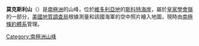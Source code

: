 {{coord|78|25|S|162|21|E|display=title}}

'''莫克斯利山'''（{{lang-en|Mount Moxley}}）是[[南極洲|南極洲]]的山峰，位於[[維多利亞地|維多利亞地]]的[[斯科特海岸|斯科特海岸]]，屬於[[皇家學會嶺|皇家學會嶺]]的一部分，[[美國地質調查局|美國地質調查局]]根據測量和該國海軍的空中照片繪入地圖，現時由[[南極條約體系|南極條約體系]]管理。

{{DEFAULTSORT:Mount Moxley}}
[[Category:南極洲山峰|Category:南極洲山峰]]


{{ScottCoast-geo-stub}}